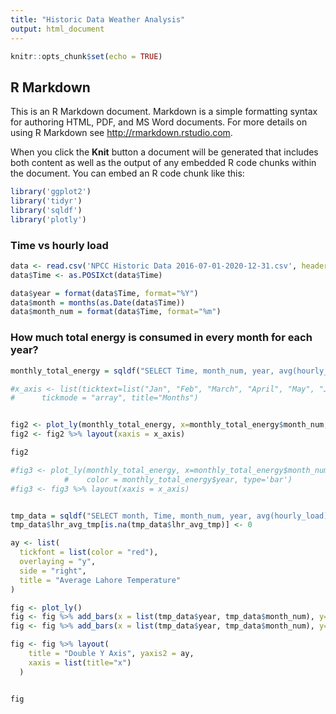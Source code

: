 ```yaml
---
title: "Historic Data Weather Analysis"
output: html_document
---
```


```r
knitr::opts_chunk$set(echo = TRUE)
```

## R Markdown

This is an R Markdown document. Markdown is a simple formatting syntax for authoring HTML, PDF, and MS Word documents. For more details on using R Markdown see <http://rmarkdown.rstudio.com>.

When you click the **Knit** button a document will be generated that includes both content as well as the output of any embedded R code chunks within the document. You can embed an R code chunk like this:

```r
library('ggplot2')
library('tidyr')
library('sqldf')
library('plotly')

```
### Time vs hourly load
```r
data <- read.csv('NPCC Historic Data 2016-07-01-2020-12-31.csv', header = TRUE)
data$Time <- as.POSIXct(data$Time)

```

```r
data$year = format(data$Time, format="%Y")
data$month = months(as.Date(data$Time))
data$month_num = format(data$Time, format="%m")
```

### **How much total energy is consumed in every month for each year?**

```r
monthly_total_energy = sqldf("SELECT Time, month_num, year, avg(hourly_load) as total_energy, avg(Lahore_temperature) as lhr_avg_tmp from data group by month_num, year")

#x_axis <- list(ticktext=list("Jan", "Feb", "March", "April", "May", "June", "July", "August", "Sep", "Oct", "Nov", "Dec" ), tickvals = list(1, 2, 3, 4, 5, 6, 7, 8, 9, 10, 11, 12),
#      tickmode = "array", title="Months")


fig2 <- plot_ly(monthly_total_energy, x=monthly_total_energy$month_num, y=monthly_total_energy$lhr_avg_tmp, color = monthly_total_energy$year, type='scatter', mode='lines')
fig2 <- fig2 %>% layout(xaxis = x_axis)

fig2

#fig3 <- plot_ly(monthly_total_energy, x=monthly_total_energy$month_num, y=monthly_total_energy$total_energy,
            #    color = monthly_total_energy$year, type='bar')
#fig3 <- fig3 %>% layout(xaxis = x_axis)



```

```r
tmp_data = sqldf("SELECT month, Time, month_num, year, avg(hourly_load) as total_energy, avg(Lahore_temperature) as lhr_avg_tmp from data group by month_num, year")
tmp_data$lhr_avg_tmp[is.na(tmp_data$lhr_avg_tmp)] <- 0

ay <- list(
  tickfont = list(color = "red"),
  overlaying = "y",
  side = "right",
  title = "Average Lahore Temperature"
)

fig <- plot_ly()
fig <- fig %>% add_bars(x = list(tmp_data$year, tmp_data$month_num), y= tmp_data$total_energy, name='Total monthly energy') 
fig <- fig %>% add_bars(x = list(tmp_data$year, tmp_data$month_num), y= tmp_data$lhr_avg_tmp, name='AVG Lhr energy', yaxis = "y2") 

fig <- fig %>% layout(
    title = "Double Y Axis", yaxis2 = ay,
    xaxis = list(title="x")
  )


fig
```